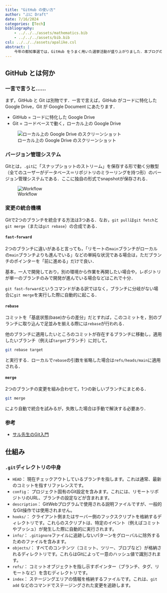 ```yaml
---
title: "GitHub の使い方"
author: "ぷに Draft"
date: 7/16/2024
categories: [Tech]
bibliography: 
    - ../../../assets/mathematics.bib
    - ../../../assets/bib.bib
csl: ../../../assets/apalike.csl
abstract: |
    今年の都知事選では，GitHub をうまく用いた選挙活動が盛り上がりました．本ブログのように，個々人が情報発信をするプラットフォームを自分で持つことの意義は，今後ますます増していくでしょう（Note や Qiita などの文章共有サービスはいつ終了するかわかりません）．その際，GitHub は極めて便利なツールになります．法律家の方など，GitHub をはじめとして技術に詳しくなかった方も，これを機に GitHub に入門するためのチュートリアルをここにまとめていきたいと思います．
---
```


## GitHub とは何か

### 一言で言うと……

まず，GitHub と Git は別物です．一言で言えば，GitHub がコードに特化した Google Drive，Git が Google Document にあたります．

::: {.callout-important appearance="simple" icon="false"}

* GitHub = コードに特化した Google Drive
* Git = コードベースで動く，ローカル上の Google Drive

![ローカル上の Google Drive のスクリーンショット](Images/DriveLocal.png)

:::

### バージョン管理システム

Gitとは，`.git`に「スナップショットのストリーム」を保存する形で動く分散型（全てのユーザーがデータベース＝リポジトリのミラーリングを持つ形）のバージョン管理システムである．ここに独自の形式でsnapshotが保存される．

![Workflow](Images/Working.png)

### 変更の統合機構

Gitで2つのブランチを統合する方法は3つある．なお，`git pull`は`git fetch`と`git merge`（または`git rebase`）の合成である．

#### `fast-forward`

2つのブランチに違いがあると言っても，「リモートの`main`ブランチがローカルの`main`ブランチよりも進んでいる」などの単純な状況である場合は，ただブランチのポインターを「前に進める」だけで良い．

基本，一人で開発しており，別の環境から作業を再開したい場合や，レポジトリが単一のブランチのみで開発が進んでいる場合などはこれで十分．

`git fast-forward`というコマンドがある訳ではなく，ブランチに分岐がない場合に`git merge`を実行した際に自動的に起こる．

#### `rebase`

コミットを「基底状態(base)からの差分」だとすれば，このコミットを，別のブランチに取り込んで足並みを揃える際には`rebase`が行われる．

他のブランチに適用したいところのコミットが存在するブランチに移動し，適用したいブランチ（例えば`target`ブランチ）に対して，

```bash
git rebase target
```

と実行する．ローカルで`rebase`の引数を省略した場合は`refs/heads/main`に適用される．

#### `merge`

2つのブランチの変更を組み合わせて，1つの新しいブランチにまとめる．

```bash
git merge
```

により自動で統合を試みるが，失敗した場合は手動で解決する必要あり．

### 参考

* [サル先生のGit入門](https://backlog.com/ja/git-tutorial/intro/intro1_1.html)

## 仕組み

### `.git`ディレクトリの中身

* `HEAD`： 現在チェックアウトしているブランチを指します。これは通常、最新のコミットを指すリファレンスです。
* `config`： プロジェクト固有のGit設定を含みます。これには、リモートリポジトリのURL、ブランチの設定などが含まれます。
* `description`： GitWebプログラムで使用される説明ファイルですが、一般的なGit操作では使用されません。
* `hooks/`： クライアント側またはサーバー側のフックスクリプトを格納するディレクトリです。これらのスクリプトは、特定のイベント（例えばコミットやプッシュ）が発生した際に自動的に実行されます。
* `info/`： `.gitignore`ファイルに追跡しないパターンをグローバルに除外するためのファイルを含みます。
* `objects/`： すべてのコンテンツ（コミット、ツリー、ブロブなど）が格納されるディレクトリです。これらはGitによって一意のハッシュ値で識別されます。
* `refs/`： コミットオブジェクトを指し示すポインター（ブランチ、タグ、リモートなど）を含むディレクトリです。
* `index`： ステージングエリアの情報を格納するファイルです。これは、`git add` などのコマンドでステージングされた変更を追跡します。
